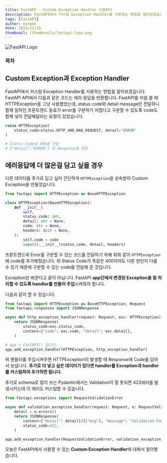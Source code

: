 ```yaml
---
title: FastAPI - Custom Exception Handler 사용하기
description: FastAPI에서 커스텀 Exception Handler를 사용하는 방법을 알아보겠습니다. FastAPI API에서 다음과 같은 코드는 에러 응답을 반환합니다. FastAPI를 처음 쓸 때 HTTPException을 그냥 사용했었는데, status code와 detail message만 전달하니 함께 일하던 프론트엔드 동료가 error를 구분하기 어렵다고 구분할 수 있도록 code도 함께 넣어 전달해달라는 요청이 있었습니다.
tags: [FastAPI]
author: mingke
date: 2023/11/16
thumbnail: /thumbnails/fastapi-logo.png
---
```


<Image src="/thumbnails/fastapi-logo.png" alt="FastAPI Logo" />

### 목차

## Custom Exception과 Exception Handler

FastAPI에서 커스텀 Exception Handler를 사용하는 방법을 알아보겠습니다. FastAPI API에서 다음과 같은 코드는 에러 응답을 반환합니다. FastAPI를 처음 쓸 때 HTTPException을 그냥 사용했었는데, status code와 detail message만 전달하니 함께 일하던 프론트엔드 동료가 error를 구분하기 어렵다고 구분할 수 있도록 code도 함께 넣어 전달해달라는 요청이 있었습니다.

```python
raise HTTPException(
    status_code=status.HTTP_400_BAD_REQUEST, detail="ERROR"
)

# Status Code로 400을 전달
# {"detail":"ERROR"} 로 Response를 전달
```

## 에러응답에 더 많은걸 담고 싶을 경우

다른 데이터를 추가로 담고 싶어 간단하게 `HTTPException`을 상속받아 Custom Exception을 만들었습니다.

```python
from fastapi import HTTPException as BaseHTTPException

class HTTPException(BaseHTTPException):
    def __init__(
        self,
        status_code: int,
        detail: str = None,
        code: str = None,
        headers: dict = None,
    ):
        self.code = code
        super().__init__(status_code, detail, headers)
```

프론트엔드에 Error를 구분할 수 있는 코드를 전달하기 위해 위와 같이 `HTTPException`에 code를 추가해줬습니다. 위 Status Code가 똑같은 400이어도 다른 원인이 다를 수 있기 때문에 구분할 수 있는 code를 전달해 준 것입니다.

Exception만 바꾼다고 끝이 아닙니다. FastAPI **app단에서 변경된 Exception을 잘 처리할 수 있도록 handler를 만들어 주입**시켜줘야 합니다.

다음과 같이 할 수 있습니다.

```python
from fastapi import HTTPException as BaseHTTPException, Request
from fastapi.responses import JSONResponse

async def http_exception_handler(request: Request, exc: HTTPException) -> JSONResponse:
    return JSONResponse(
        status_code=exc.status_code,
        content={"code": exc.code, "detail": exc.detail},
    )

# app = FastAPI() 입니다.
app.add_exception_handler(HTTPException, http_exception_handler)
```

위 핸들러를 주입시켜주면 HTTPException이 발생할 때 Response에 Code를 담아서 보냅니다. **추가로 더 넣고 싶은 데이터가 있다면 handler를 Exception과 handler를 커스텀하여 추가하면 됩니다.**

추가로 schema로 많이 쓰는 Pydantic에서는 Validation이 잘 못되면 422에러를 발생시키는데 이 에러도 커스텀할 수 있습니다.

```python
from fastapi.exceptions import RequestValidationError

async def validation_exception_handler(request: Request, e: RequestValidationError):
    detail = e.errors()
    return JSONResponse(
        content={"detail": detail[0]["msg"], "message": "Validation Fail!!!!"},
        status_code=422,
    )

app.add_exception_handler(RequestValidationError, validation_exception_handler)
```

오늘은 FastAPI에서 사용할 수 있는 **Custom Exception Handler**에 대해서 알아봤습니다.
